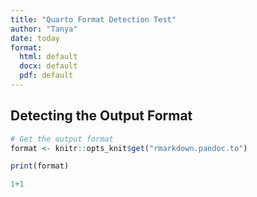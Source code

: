 ```yaml
---
title: "Quarto Format Detection Test"
author: "Tanya"
date: today
format: 
  html: default
  docx: default
  pdf: default
---
```


## Detecting the Output Format

```r
# Get the output format
format <- knitr::opts_knit$get("rmarkdown.pandoc.to")

print(format)
```

```r
1+1
```
